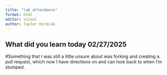 ```yaml
---
title: "lab attendance"
format: html
editor: visual
author: Tayler Kordiak
---
```


## What did you learn today 02/27/2025
#Something that I was still a little unsure about was forking and creating a pull request, which now I have directions on and can look back to when I'm stumped.
